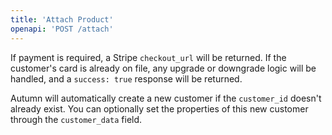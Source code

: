 ```yaml
---
title: 'Attach Product'
openapi: 'POST /attach'
---
```


If payment is required, a Stripe `checkout_url` will be returned. If the customer's card is already on file, any upgrade or downgrade logic will be handled, and a `success: true` response will be returned.

<Tip> Autumn will automatically create a new customer if the `customer_id` doesn't already exist.  You can optionally set the properties of this new customer through the `customer_data` field.</Tip>
